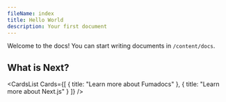```yaml
---
fileName: index
title: Hello World
description: Your first document
---
```


Welcome to the docs! You can start writing documents in `/content/docs`.

## What is Next?

<CardsList
  Cards={[
    { title: "Learn more about Fumadocs" },
    { title: "Learn more about Next.js" }
  ]}
/>
